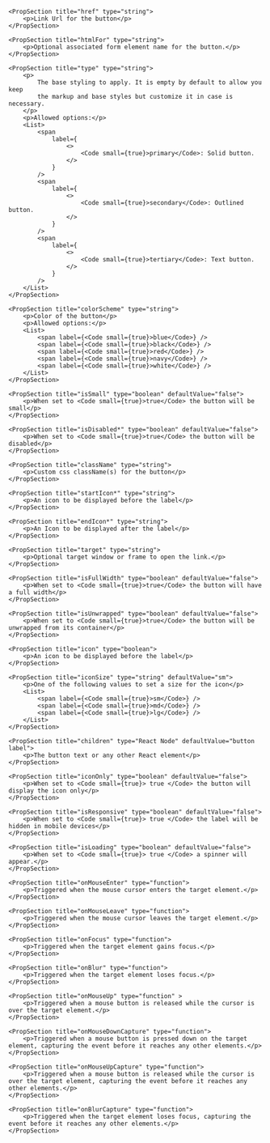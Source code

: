 
<PackageInstallGuide packageName="@wpmudev/sui-button" />

<Section title="Props" border={true}>

	<PropSection title="href" type="string">
		<p>Link Url for the button</p>
	</PropSection>

	<PropSection title="htmlFor" type="string">
		<p>Optional associated form element name for the button.</p>
	</PropSection>

	<PropSection title="type" type="string">
		<p>
			The base styling to apply. It is empty by default to allow you keep
			the markup and base styles but customize it in case is necessary.
		</p>
		<p>Allowed options:</p>
		<List>
			<span
				label={
					<>
						<Code small={true}>primary</Code>: Solid button.
					</>
				}
			/>
			<span
				label={
					<>
						<Code small={true}>secondary</Code>: Outlined button.
					</>
				}
			/>
			<span
				label={
					<>
						<Code small={true}>tertiary</Code>: Text button.
					</>
				}
			/>
		</List>
	</PropSection>

	<PropSection title="colorScheme" type="string">
		<p>Color of the button</p>
		<p>Allowed options:</p>
		<List>
			<span label={<Code small={true}>blue</Code>} />
			<span label={<Code small={true}>black</Code>} />
			<span label={<Code small={true}>red</Code>} />
			<span label={<Code small={true}>navy</Code>} />
			<span label={<Code small={true}>white</Code>} />
		</List>
	</PropSection>

	<PropSection title="isSmall" type="boolean" defaultValue="false">
		<p>When set to <Code small={true}>true</Code> the button will be small</p>
	</PropSection>

	<PropSection title="isDisabled*" type="boolean" defaultValue="false">
		<p>When set to <Code small={true}>true</Code> the button will be disabled</p>
	</PropSection>

	<PropSection title="className" type="string">
		<p>Custom css className(s) for the button</p>
	</PropSection>

	<PropSection title="startIcon*" type="string">
		<p>An icon to be displayed before the label</p>
	</PropSection>

	<PropSection title="endIcon*" type="string">
		<p>An Icon to be displayed after the label</p>
	</PropSection>

	<PropSection title="target" type="string">
		<p>Optional target window or frame to open the link.</p>
	</PropSection>

	<PropSection title="isFullWidth" type="boolean" defaultValue="false">
		<p>When set to <Code small={true}>true</Code> the button will have a full width</p>
	</PropSection>

	<PropSection title="isUnwrapped" type="boolean" defaultValue="false">
		<p>When set to <Code small={true}>true</Code> the button will be unwrapped from its container</p>
	</PropSection>

	<PropSection title="icon" type="boolean">
		<p>An icon to be displayed before the label</p>
	</PropSection>

	<PropSection title="iconSize" type="string" defaultValue="sm">
		<p>One of the following values to set a size for the icon</p>
		<List>
			<span label={<Code small={true}>sm</Code>} />
            <span label={<Code small={true}>md</Code>} />
			<span label={<Code small={true}>lg</Code>} />
		</List>
	</PropSection>

	<PropSection title="children" type="React Node" defaultValue="button label">
		<p>The button text or any other React element</p>
	</PropSection>

	<PropSection title="iconOnly" type="boolean" defaultValue="false">
		<p>When set to <Code small={true}> true </Code> the button will display the icon only</p>
	</PropSection>

	<PropSection title="isResponsive" type="boolean" defaultValue="false">
		<p>When set to <Code small={true}> true </Code> the label will be hidden in mobile devices</p>
	</PropSection>

	<PropSection title="isLoading" type="boolean" defaultValue="false">
		<p>When set to <Code small={true}> true </Code> a spinner will appear.</p>
	</PropSection>

	<PropSection title="onMouseEnter" type="function">
		<p>Triggered when the mouse cursor enters the target element.</p>
	</PropSection>

	<PropSection title="onMouseLeave" type="function">
		<p>Triggered when the mouse cursor leaves the target element.</p>
	</PropSection>

	<PropSection title="onFocus" type="function">
		<p>Triggered when the target element gains focus.</p>
	</PropSection>

	<PropSection title="onBlur" type="function">
		<p>Triggered when the target element loses focus.</p>
	</PropSection>

	<PropSection title="onMouseUp" type="function" >
		<p>Triggered when a mouse button is released while the cursor is over the target element.</p>
	</PropSection>

	<PropSection title="onMouseDownCapture" type="function">
		<p>Triggered when a mouse button is pressed down on the target element, capturing the event before it reaches any other elements.</p>
	</PropSection>

	<PropSection title="onMouseUpCapture" type="function">
		<p>Triggered when a mouse button is released while the cursor is over the target element, capturing the event before it reaches any other elements.</p>
	</PropSection>

	<PropSection title="onBlurCapture" type="function">
		<p>Triggered when the target element loses focus, capturing the event before it reaches any other elements.</p>
	</PropSection>

</Section>

<CommonPropsNotice />